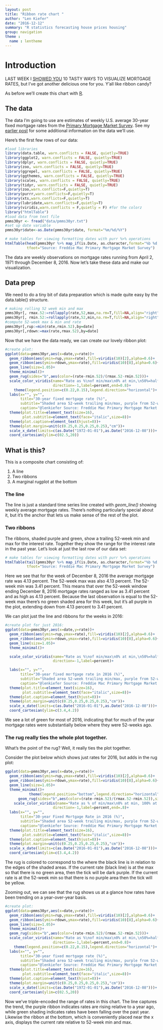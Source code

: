 ```yaml
---
layout: post
title: "Ribbon rate chart "
author: "Len Kiefer"
date: "2016-12-12"
summary: "R statistics forecasting house prices housing"
group: navigation
theme :
  name : lentheme
---
```

# Introduction

LAST WEEK I [SHOWED YOU]({% post_url 2016-12-08-10-ways-to-visualize-rates %}) 10 TASTY WAYS TO VISUALIZE MORTGAGE RATES, but I've got another delicious one for you. Y'all like ribbon candy?

As before we'll create this chart with [R](https://www.r-project.org/). 

## The data

The data I'm going to use are estimates of weekly U.S. average 30-year fixed mortgage rates from the [Primary Mortgage Market Survey](http://www.freddiemac.com/pmms/index.html). See my [earlier post]({% post_url 2016-12-08-10-ways-to-visualize-rates %}) for some additional information on the data we'll use.

Here's the first few rows of our data:

``` r
#load libraries
library(data.table, warn.conflicts = FALSE, quietly=TRUE)
library(ggplot2, warn.conflicts = FALSE, quietly=TRUE)
library(dplyr, warn.conflicts = FALSE, quietly=TRUE)
library(zoo, warn.conflicts = FALSE, quietly=TRUE)
library(ggrepel, warn.conflicts = FALSE, quietly=TRUE)
library(ggthemes, warn.conflicts = FALSE, quietly=TRUE)
library(scales, warn.conflicts = FALSE, quietly=TRUE)
library(tidyr, warn.conflicts = FALSE, quietly=TRUE)
library(zoo,warn.conflicts=F,quietly=T)
library(purrr,warn.conflicts=F,quietly=T)
library(xts,warn.conflicts=F,quietly=T)
library(lubridate,warn.conflicts=F,quietly=T)
library(viridis,warn.conflicts = F,quietly = F) #for the colorz
library("htmlTable")
#load data from text file
pmms30yr <- fread("data/pmms30yr.txt")
#set up date variable
pmms30yr$date<-as.Date(pmms30yr$date, format="%m/%d/%Y")

# make tables for viewing formatting dates with purr %>% operations
htmlTable(head(pmms30yr %>% map_if(is.Date, as.character,format="%b %d,%Y") %>% map_if(is.numeric, round,3) %>%as.data.frame() ,10), col.rgroup = c("none", "#F7F7F7"),caption="30-year Fixed Mortgage Rate (%)",
          tfoot="Source: Freddie Mac Primary Mortgage Market Survey")

```

The data are weekly observations on mortgage rates running from April 2, 1971 through December 8, 2016. Now let's take these data and make our visualization.


## Data prep

We need to do a tiny bit of data preparation which is made quite easy by the data.table() structure.

``` r

# making rolling 52 week min and max
pmms30yr[, rmax.52:=rollapply(rate,52,max,na.rm=T,fill=NA,align="right")]
pmms30yr[, rmin.52:=rollapply(rate,52,min,na.rm=T,fill=NA,align="right")]
#compute 52-week max & min and rate
pmms30yr[,rup:=min(rate,rmin.52),by=date]
pmms30yr[,rdown:=max(rate,rmax.52),by=date]

```

Now that we have the data ready, we can create our lovely ribbon plot:

``` r

#create plot:
ggplot(data=pmms30yr,aes(x=date,y=rate))+
  geom_ribbon(aes(ymin=rup,ymax=rate),fill=viridis(10)[2],alpha=0.6)+
  geom_ribbon(aes(ymin=rdown,ymax=rate),fill=viridis(10)[8],alpha=0.6)+
  geom_line(size=1.05)+
  theme_minimal()+
  geom_rug(sides="b",aes(color=(rate-rmin.52)/(rmax.52-rmin.52)))+
  scale_color_viridis(name="Rate as %\nof min/max\n0% at min,\n50%=halfway,\n100% at max",
                      direction=-1,label=percent,end=0.8)+
    theme(legend.position=c(0.22,0.15),legend.direction="horizontal")+
  labs(x="", y="",
       title="30-year fixed mortgage rate (%)",
       subtitle="Shaded area 52-week trailing min/max, purple from 52-week min to current, green from current to 52-week max.\nStrip at bottom shows weekly rate as percent of 52-week min/max (0% at min, 100% at max).",
       caption="@lenkiefer Source: Freddie Mac Primary Mortgage Market Survey")+
  theme(plot.title=element_text(size=16),
        plot.subtitle=element_text(face="italic",size=8))+
  theme(plot.caption=element_text(hjust=0))+
  theme(plot.margin=unit(c(0.25,0.25,0.25,0.25),"cm"))+
  scale_x_date(limits=c(as.Date("1972-01-01"),as.Date("2016-12-08")))+
  coord_cartesian(ylim=c(02.5,20))
```

## What is this?

This is a composite chart consisting of:

1. A line
2. Two ribbons
3. A marginal rugplot at the bottom

### The line

The line is just a standard time series line created with *geom_line()* showing weekly average mortgage rates. There's nothing particularly special about it, but it's the anchor that lets us make sense of the rest of the plot.

### Two ribbons

The ribbons, shaded purple and green, show a trailing 52-week min and max for the interest rate.  Together they show the range for the interest rate in the past year. Let's look at just the last row of our data set:

``` r
# make tables for viewing formatting dates with purr %>% operations
htmlTable(tail(pmms30yr %>% map_if(is.Date, as.character,format="%b %d,%Y") %>% map_if(is.numeric, round,3) %>%as.data.frame() ,1), col.rgroup = c("none", "#F7F7F7"),caption="30-year Fixed Mortgage Rate (%)",
          tfoot="Source: Freddie Mac Primary Mortgage Market Survey")

```

Here we see that for the week of December 8, 2016 the average mortgage rate was 4.13 percent.  The 52-week max was also 4.13 percent.  The 52-week min was 3.41 percent.  This means that over the 52-week window ending December 8, 2016 mortgage rates ranged as low as 3.41 percent and as high as 4.13 percent. Because the last observation is equal to the 52-week max there's no green shaded area for this week, but it's all purple in the plot, extending down from 4.13 percent to 3.41 percent.

We can plot just the line and ribbons for the weeks in 2016:

``` r

#create plot for just 2016:
ggplot(data=pmms30yr,aes(x=date,y=rate))+
  geom_ribbon(aes(ymin=rup,ymax=rate),fill=viridis(10)[2],alpha=0.6)+
  geom_ribbon(aes(ymin=rdown,ymax=rate),fill=viridis(10)[8],alpha=0.6)+
  geom_line(size=1.05)+
  theme_minimal()+

  scale_color_viridis(name="Rate as %\nof min/max\n0% at min,\n50%=halfway,\n100% at max",
                      direction=-1,label=percent)+

  labs(x="", y="",
       title="30-year fixed mortgage rate in 2016 (%)",
       subtitle="Shaded area 52-week trailing min/max, purple from 52-week min to current, green from current to 52-week max.",
       caption="@lenkiefer Source: Freddie Mac Primary Mortgage Market Survey")+
  theme(plot.title=element_text(size=16),
        plot.subtitle=element_text(face="italic",size=8))+
  theme(plot.caption=element_text(hjust=0))+
  theme(plot.margin=unit(c(0.25,0.25,0.25,0.25),"cm"))+
  scale_x_date(limits=c(as.Date("2016-01-01"),as.Date("2016-12-08")))+
  coord_cartesian(ylim=c(3.4,4.2))
```

We see a lot of green for most of 2016, indicating that for much of the year mortgage rates were substantially below where they were 52-weeks ago.

### The rug really ties the whole plot together.

What's the point of the rug?  Well, it really ties the plot together.

Consider the plot below which shows just rates for 2016, but adds in the rug plot:

``` r

ggplot(data=pmms30yr,aes(x=date,y=rate))+
  geom_ribbon(aes(ymin=rup,ymax=rate),fill=viridis(10)[2],alpha=0.6)+
  geom_ribbon(aes(ymin=rdown,ymax=rate),fill=viridis(10)[8],alpha=0.6)+
  geom_line(size=1.05)+
  theme_minimal()+
           theme(legend.position="bottom",legend.direction="horizontal")+
      geom_rug(sides="b",aes(color=(rate-rmin.52)/(rmax.52-rmin.52)),size=2)+
    scale_color_viridis(name="Rate as % of min/max\n0% at min, 100% at max  ",
                      direction=-1,label=percent,end=.8)+
  labs(x="", y="",
       title="30-year Fixed Mortgage Rate in 2016 (%)",
       subtitle="Shaded area 52-week trailing min/max, purple from 52-week min to current, green from current to 52-week max.",
       caption="@lenkiefer Source: Freddie Mac Primary Mortgage Market Survey")+
  theme(plot.title=element_text(size=16),
        plot.subtitle=element_text(face="italic",size=8))+
  theme(plot.caption=element_text(hjust=0))+
  theme(plot.margin=unit(c(0.25,0.25,0.25,0.25),"cm"))+
  scale_x_date(limits=c(as.Date("2016-01-01"),as.Date("2016-12-08")))+
  coord_cartesian(ylim=c(3.4,4.2))
```

The rug is colored to correspond to the where the black line is in relation to the edges of the shaded areas.  If the current rate (black line) is at the max so that there is no green area, then the tick will be dark purple. If the current rate is at the 52-week min so that there is no purple area then the tick will be yellow. 

Zooming out, we can see that the rug shows us at a glance how rates have been trending on a year-over-year basis.

``` r

#create plot:
ggplot(data=pmms30yr,aes(x=date,y=rate))+
  geom_ribbon(aes(ymin=rup,ymax=rate),fill=viridis(10)[2],alpha=0.6)+
  geom_ribbon(aes(ymin=rdown,ymax=rate),fill=viridis(10)[8],alpha=0.6)+
  geom_line(size=1.05)+
  theme_minimal()+
  geom_rug(sides="b",aes(color=(rate-rmin.52)/(rmax.52-rmin.52)))+
  scale_color_viridis(name="Rate as %\nof min/max\n0% at min,\n50%=halfway,\n100% at max",
                      direction=-1,label=percent,end=0.8)+
    theme(legend.position=c(0.22,0.15),legend.direction="horizontal")+
  labs(x="", y="",
       title="30-year fixed mortgage rate (%)",
       subtitle="Shaded area 52-week trailing min/max, purple from 52-week min to current, green from current to 52-week max.\nStrip at bottom shows weekly rate as percent of 52-week min/max (0% at min, 100% at max).",
       caption="@lenkiefer Source: Freddie Mac Primary Mortgage Market Survey")+
  theme(plot.title=element_text(size=16),
        plot.subtitle=element_text(face="italic",size=8))+
  theme(plot.caption=element_text(hjust=0))+
  theme(plot.margin=unit(c(0.25,0.25,0.25,0.25),"cm"))+
  scale_x_date(limits=c(as.Date("1972-01-01"),as.Date("2016-12-08")))+
  coord_cartesian(ylim=c(02.5,20))
```

Now we've triple-encoded the range of rates in this chart.  The line captures the trend, the purple ribbon indicates rates are rising relative to a year ago, while green shading indicates rates have been falling over the past year.  Likewise the ribbon at the bottom, which is conveniently placed near the x axis, displays the current rate relative to 52-week min and max.   
